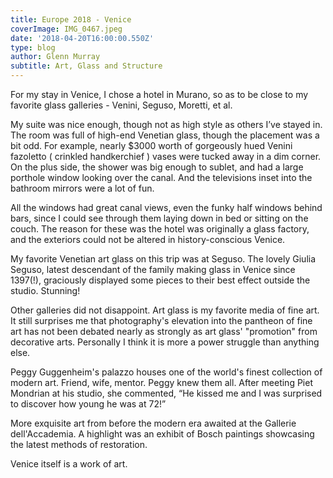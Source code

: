 ---
title: Europe 2018 - Venice
coverImage: IMG_0467.jpeg
date: '2018-04-20T16:00:00.550Z'
type: blog
author: Glenn Murray
subtitle: Art, Glass and Structure
---

For my stay in Venice, I chose a hotel in Murano, so as to be close to my favorite glass galleries - Venini, Seguso, Moretti, et al.

My suite was nice enough, though not as high style as others I’ve stayed in. The room was full of high-end Venetian glass, though the placement was a bit odd. For example, nearly $3000 worth of gorgeously hued Venini fazoletto ( crinkled handkerchief ) vases were tucked away in a dim corner.
On the plus side, the shower was big enough to sublet, and had a large porthole window looking over the canal. And the televisions inset into the bathroom mirrors were a lot of fun.

All the windows had great canal views, even the funky half windows behind bars, since I could see through them laying down in bed or sitting on the couch. The reason for these was the hotel was originally a glass factory, and the exteriors could not be altered in history-conscious Venice.

<VeniceHotel2018SlideShow />

My favorite Venetian art glass on this trip was at Seguso. The lovely Giulia Seguso, latest descendant of the family making glass in Venice since 1397(!), graciously displayed some pieces to their best effect outside the studio. Stunning!  

Other galleries did not disappoint. Art glass is my favorite media of fine art. It still surprises me that photography's elevation into the pantheon of fine art has not been debated nearly as strongly as art glass' "promotion" from decorative arts. Personally I think it is more a power struggle than anything else.

<VeniceGlass2018SlideShow />

Peggy Guggenheim's palazzo houses one of the world's finest collection of modern art. Friend, wife, mentor. Peggy knew them all. After meeting Piet Mondrian at his studio, she commented, “He kissed me and I was surprised to discover how young he was at 72!”

<VeniceGuggenheim2018SlideShow />

More exquisite art from before the modern era awaited at the Gallerie dell'Accademia.
A highlight was an exhibit of Bosch paintings showcasing the latest methods of restoration.

<VeniceAccademia2018SlideShow />

Venice itself is a work of art.

<Venice2018SlideShow />
